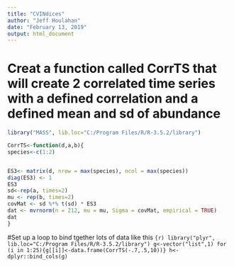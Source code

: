```yaml
---
title: "CVINdices"
author: "Jeff Houlahan"
date: "February 13, 2019"
output: html_document
---
```


# Creat a function called CorrTS that will create 2 correlated time series with a defined correlation and a defined mean and sd of abundance
```r
library("MASS", lib.loc="C:/Program Files/R/R-3.5.2/library")

CorrTS<-function(d,a,b){
species<-c(1:2)


ES3<- matrix(d, nrow = max(species), ncol = max(species))
diag(ES3) <- 1
ES3
sd<-rep(a, times=2)
mu <- rep(b, times=2)
covMat <- sd %*% t(sd) * ES3
dat <- mvrnorm(n = 212, mu = mu, Sigma = covMat, empirical = TRUE)
dat
}
```
#Set up a loop to bind tgether lots of data like this
```{r)
library("plyr", lib.loc="C:/Program Files/R/R-3.5.2/library")
g<-vector("list",1)
for (i in 1:25){g[[i]]<-data.frame(CorrTS(-.7,.5,10))}
h<-dplyr::bind_cols(g)
```
